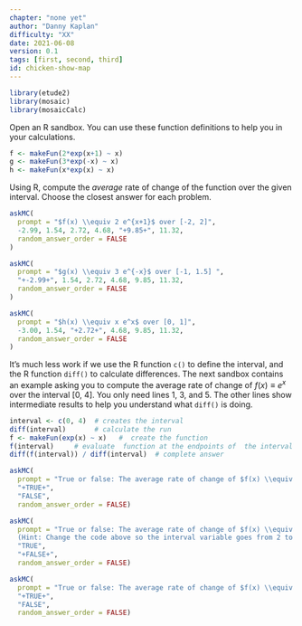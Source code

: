 ```yaml
---
chapter: "none yet"
author: "Danny Kaplan"
difficulty: "XX"
date: 2021-06-08 
version: 0.1
tags: [first, second, third]
id: chicken-show-map
---
```


```r
library(etude2)
library(mosaic)
library(mosaicCalc)
```


::: {.scaffolding  data-latex=""}
Open an R sandbox. You can use these function definitions to help you in your calculations. 
```r
f <- makeFun(2*exp(x+1) ~ x)
g <- makeFun(3*exp(-x) ~ x)
h <- makeFun(x*exp(x) ~ x)
```

:::


Using R, compute the *average* rate of change of the function over the given interval. Choose the closest answer for each problem.



```r
askMC(
  prompt = "$f(x) \\equiv 2 e^{x+1}$ over [-2, 2]",
  -2.99, 1.54, 2.72, 4.68, "+9.85+", 11.32,
  random_answer_order = FALSE
)
```


```r
askMC(
  prompt = "$g(x) \\equiv 3 e^{-x}$ over [-1, 1.5] ",
  "+-2.99+", 1.54, 2.72, 4.68, 9.85, 11.32,
  random_answer_order = FALSE
)
```

```r
askMC(
  prompt = "$h(x) \\equiv x e^x$ over [0, 1]",
  -3.00, 1.54, "+2.72+", 4.68, 9.85, 11.32,
  random_answer_order = FALSE
)
```

It's much less work if we use the R function `c()` to define the interval, and the R function `diff()` to calculate differences. The next sandbox contains an example asking you to compute the average rate of change of $f(x) \equiv e^x$ over the interval [0, 4]. You only need lines 1, 3, and 5. The other lines show intermediate results to help you understand what `diff()` is doing.

::: {.scaffolding  data-latex=""}
```r
interval <- c(0, 4)  # creates the interval
diff(interval)       # calculate the run
f <- makeFun(exp(x) ~ x)   #  create the function
f(interval)     # evaluate  function at the endpoints of  the interval
diff(f(interval)) / diff(interval)  # complete answer
```
:::

```r
askMC(
  prompt = "True or false: The average rate of change of $f(x) \\equiv e^{x^2}$ over [0.0, 0.1] is 0.1005017",
  "+TRUE+",
  "FALSE",
  random_answer_order = FALSE)
```

```r
askMC(
  prompt = "True or false: The average rate of change of $f(x) \\equiv \\log(x)$ over [2, 3] is 0.5062353.  
  (Hint: Change the code above so the interval variable goes from 2 to 3 and f becomes the function $f(x) \\equiv \\log(x)$)",
  "TRUE",
  "+FALSE+",
  random_answer_order = FALSE)
```

```r
askMC(
  prompt = "True or false: The average rate of change of $f(x) \\equiv \\sin(x)$ over [0.0, 0.5] is 0.9588511",
  "+TRUE+",
  "FALSE",
  random_answer_order = FALSE)
```




